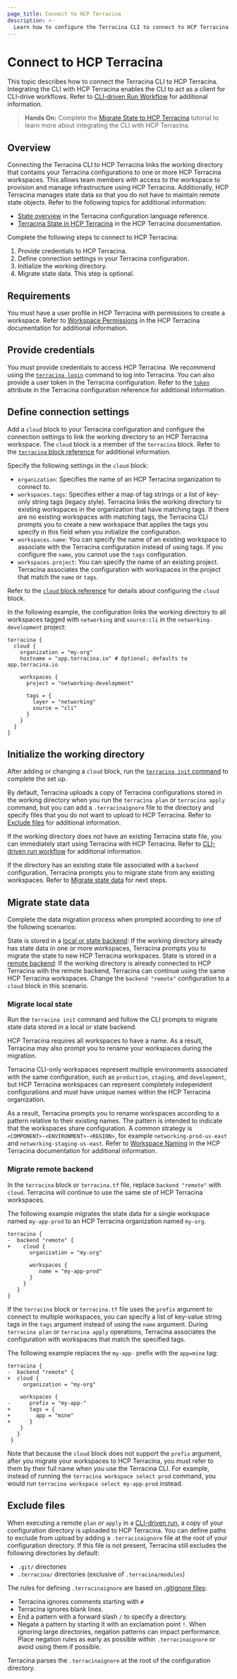 ```yaml
---
page_title: Connect to HCP Terracina
description: >-
  Learn how to configure the Terracina CLI to connect to HCP Terracina.
---
```


# Connect to HCP Terracina

This topic describes how to connect the Terracina CLI to HCP Terracina. Integrating the CLI with HCP Terracina enables the CLI to act as a client for CLI-drive workflows. Refer to [CLI-driven Run Workflow](/terracina/cloud-docs/run/cli) for additional information.

> **Hands On:** Complete the [Migrate State to HCP Terracina](/terracina/tutorials/cloud/cloud-migrate) tutorial to learn more about integrating the CLI with HCP Terracina.

## Overview

Connecting the Terracina CLI to HCP Terracina links the working directory that contains your Terracina configurations to one or more HCP Terracina workspaces. This allows team members with access to the workspace to provision and manage infrastructure using HCP Terracina. Additionally, HCP Terracina manages state data so that you do not have to maintain remote state objects. Refer to the following topics for additional information:

- [State overview](/terracina/language/state) in the Terracina configuration language reference.
- [Terracina State in HCP Terracina](/terracina/cloud-docs/workspaces/state) in the HCP Terracina documentation.

Complete the following steps to connect to HCP Terracina:

1. Provide credentials to HCP Terracina.
1. Define connection settings in your Terracina configuration.
1. Initialize the working directory.
1. Migrate state data. This step is optional.

## Requirements

You must have a user profile in HCP Terracina with permissions to create a workspace. Refer to [Workspace Permissions](/terracina/cloud-docs/users-teams-organizations/permissions) in the HCP Terracina documentation for additional information.

## Provide credentials

You must provide credentials to access HCP Terracina. We recommend using the
[`terracina login`](/terracina/cli/commands/login) command to log into Terracina. You can also provide a user token in the Terracina configuration. Refer to the [`token`](/terracina/language/terracina#terracina-cloud-token) attribute in the Terracina configuration reference for additional information.


## Define connection settings

Add a `cloud` block to your Terracina configuration and configure the connection settings to link the working directory to an HCP Terracina workspace. The `cloud` block is a member of the `terracina` block. Refer to the [`terracina` block reference](/terracina/language/terracina) for additional information.

Specify the following settings in the `cloud` block:

- `organization`:  Specifies the name of an HCP Terracina organization to connect to.
- `workspaces.tags`: Specifies either a map of tag strings or a list of key-only string tags (legacy style). Terracina links the working directory to existing workspaces in the organization that have matching tags. If there are no existing workspaces with matching tags, the Terracina CLI prompts you to create a new workspace that applies the tags you specify in this field when you initialize the configuration.
- `workspaces.name`: You can specify the name of an existing workspace to associate with the Terracina configuration instead of using tags. If you configure the `name`, you cannot use the `tags` configuration.
- `workspaces.project`: You can specify the name of an existing project. Terracina associates the configuration with workspaces in the project that match the `name` or `tags`.

Refer to the [`cloud` block reference](/terracina/language/terracina#terracina-cloud) for details about configuring the `cloud` block.

In the following example, the configuration links the working directory to all workspaces tagged with `networking` and `source:cli` in the `networking-development` project:

```hcl
terracina {
  cloud {
    organization = "my-org"
    hostname = "app.terracina.io" # Optional; defaults to app.terracina.io

    workspaces {
      project = "networking-development"

      tags = {
        layer = "networking"
        source = "cli"
      }
    }
  }
}
```

## Initialize the working directory

After adding or changing a `cloud` block, run the [`terracina init` command](/terracina/cli/commands/init) to complete the set up.

By default, Terracina uploads a copy of Terracina configurations stored in the working directory when you run the `terracina plan` or `terracina apply` command, but you can add a `.terracinaignore` file to the directory and specify files that you do not want to upload to HCP Terracina. Refer to [Exclude files](#exclude-files) for additional information.

If the working directory does not have an existing Terracina state file, you can immediately start using Terracina with HCP Terracina. Refer to [CLI-driven run workflow](/terracina/cloud-docs/run/cli) for additional information.

If the directory has an existing state file associated with a `backend` configuration, Terracina prompts you to migrate state from any existing workspaces. Refer to [Migrate state data](#migrate-state-data) for next steps.

## Migrate state data

Complete the data migration process when prompted according to one of the following scenarios:

State is stored in a [local or state backend](#local-and-state-backend-migration): If the working directory already has state data in one or more workspaces, Terracina prompts you to migrate the state to new HCP Terracina workspaces.
State is stored in a [remote backend](#remote-backend-migration): If the working directory is already connected to HCP Terracina with the remote backend, Terracina can continue using the same HCP Terracina workspaces. Change the `backend "remote"` configuration to a `cloud` block in this scenario.

### Migrate local state

Run the `terracina init` command and follow the CLI prompts to migrate state data stored in a local or state backend.

HCP Terracina requires all workspaces to have a name. As a result, Terracina may also prompt you to rename your workspaces during the migration.

Terracina CLI-only workspaces represent multiple environments associated with the same configuration, such as `production`, `staging`, and `development`, but HCP Terracina workspaces can represent completely independent configurations and must have unique names within the HCP Terracina organization.

As a result, Terracina prompts you to rename workspaces according to a pattern relative to their existing names. The pattern is intended to indicate that the workspaces share configuration. A common strategy is `<COMPONENT>-<ENVIRONMENT>-<REGION>`, for example `networking-prod-us-east` and `networking-staging-us-east`. Refer to [Workspace Naming](/terracina/cloud-docs/workspaces/naming) in the HCP Terracina documentation for additional information.

### Migrate remote backend

In the `terracina` block or `terracina.tf` file, replace `backend "remote"` with `cloud`. Terracina will continue to use the same ste of HCP Terracina workspaces.

The following example migrates the state data for a single workspace named `my-app-prod` to an HCP Terracina organization named `my-org`.

```hcl
terracina {
-  backend "remote" {
+    cloud {
       organization = "my-org"

       workspaces {
          name = "my-app-prod"
       }
     }
   }
}
```

If the `terracina` block or `terracina.tf` file uses the `prefix` argument to connect to multiple workspaces, you can specify a list of key-value string tags in the `tags` argument instead of using the `name` argument. During `terracina plan` or `terracina apply` operations, Terracina associates the configuration with workspaces that match the specified tags.

The following example replaces the `my-app-` prefix with the `app=mine` tag:

```hcl
terracina {
-  backend "remote" {
+  cloud {
     organization = "my-org"

    workspaces {
-      prefix = "my-app-"
+      tags = {
+        app = "mine"
+      }
    }
   }
 }

```

Note that because the `cloud` block does not support the `prefix` argument, after you migrate your workspaces to HCP Terracina, you must refer to them by their full name when you use the Terracina CLI. For example, instead of running the `terracina workspace select prod` command, you would run `terracina workspace select my-app-prod` instead.

## Exclude files

When executing a remote `plan` or `apply` in a [CLI-driven run](/terracina/cloud-docs/run/cli),
a copy of your configuration directory is uploaded to HCP Terracina. You can define
paths to exclude from upload by adding a `.terracinaignore` file at the root of your
configuration directory. If this file is not present, Terracina still excludes the following directories by default:

- `.git/` directories
- `.terracina/` directories (exclusive of `.terracina/modules`)

The rules for defining `.terracinaignore` are based on
[.gitignore files](https://git-scm.com/book/en/v2/Git-Basics-Recording-Changes-to-the-Repository#_ignoring):

- Terracina ignores comments starting with `#`
- Terracina ignores blank lines.
- End a pattern with a forward slash `/` to specify a directory.
- Negate a pattern by starting it with an exclamation point `!`. When ignoring large directories, negation patterns can impact performance. Place negation rules as early as possible within `.terracinaignore` or avoid using them if possible.

Terracina parses the `.terracinaignore` at the root of the configuration directory.
